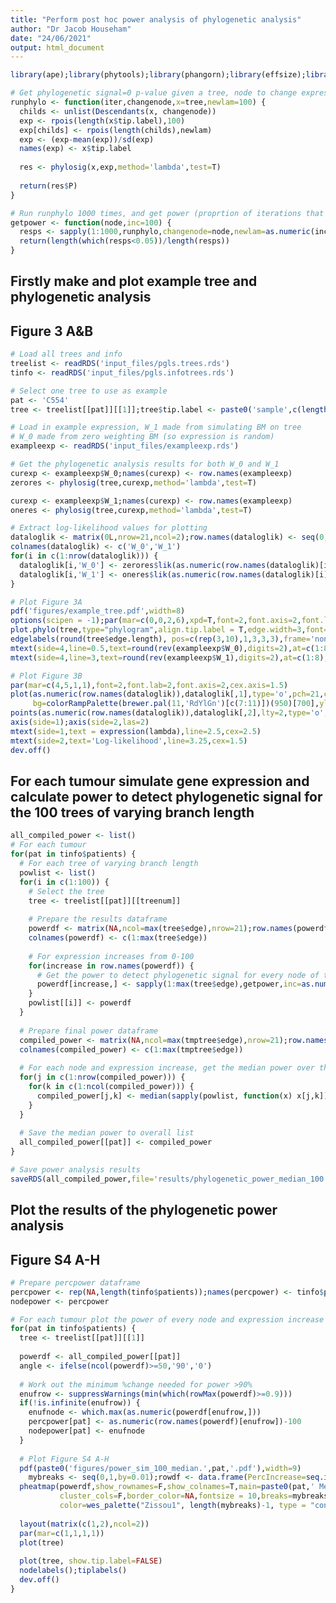 ```yaml
---
title: "Perform post hoc power analysis of phylogenetic analysis"
author: "Dr Jacob Househam"
date: "24/06/2021"
output: html_document
---
```


```r
library(ape);library(phytools);library(phangorn);library(effsize);library(pheatmap);library(wesanderson);library(phylosignal);library(grid);library(gridExtra);library(RColorBrewer);library(effsize);library(Biobase);library(stringr)
```

```r
# Get phylogenetic signal=0 p-value given a tree, node to change expression at and mean poisson value from which to draw the new expression
runphylo <- function(iter,changenode,x=tree,newlam=100) {
  childs <- unlist(Descendants(x, changenode))
  exp <- rpois(length(x$tip.label),100)
  exp[childs] <- rpois(length(childs),newlam)
  exp <- (exp-mean(exp))/sd(exp)
  names(exp) <- x$tip.label
  
  res <- phylosig(x,exp,method='lambda',test=T)
  
  return(res$P)
}

# Run runphylo 1000 times, and get power (proprtion of iterations that were significant)
getpower <- function(node,inc=100) {
  resps <- sapply(1:1000,runphylo,changenode=node,newlam=as.numeric(inc))
  return(length(which(resps<0.05))/length(resps))
}

```

## Firstly make and plot example tree and phylogenetic analysis
## Figure 3 A&B
```r
# Load all trees and info
treelist <- readRDS('input_files/pgls.trees.rds')
tinfo <- readRDS('input_files/pgls.infotrees.rds')

# Select one tree to use as example
pat <- 'C554'
tree <- treelist[[pat]][[1]];tree$tip.label <- paste0('sample',c(length(tree$tip.label)):1)

# Load in example expression, W_1 made from simulating BM on tree
# W_0 made from zero weighting BM (so expression is random)
exampleexp <- readRDS('input_files/exampleexp.rds')

# Get the phylogenetic analysis results for both W_0 and W_1
curexp <- exampleexp$W_0;names(curexp) <- row.names(exampleexp)
zerores <- phylosig(tree,curexp,method='lambda',test=T)

curexp <- exampleexp$W_1;names(curexp) <- row.names(exampleexp)
oneres <- phylosig(tree,curexp,method='lambda',test=T)

# Extract log-likelihood values for plotting
dataloglik <- matrix(0L,nrow=21,ncol=2);row.names(dataloglik) <- seq(0,1,by=0.05)
colnames(dataloglik) <- c('W_0','W_1')
for(i in c(1:nrow(dataloglik))) {
  dataloglik[i,'W_0'] <- zerores$lik(as.numeric(row.names(dataloglik)[i]))
  dataloglik[i,'W_1'] <- oneres$lik(as.numeric(row.names(dataloglik)[i]))
}

# Plot Figure 3A
pdf('figures/example_tree.pdf',width=8)
options(scipen = -1);par(mar=c(0,0,2,6),xpd=T,font=2,font.axis=2,font.lab=2)
plot.phylo(tree,type="phylogram",align.tip.label = T,edge.width=3,font=2,cex=1,label.offset=200)
edgelabels(round(tree$edge.length), pos=c(rep(3,10),1,3,3,3),frame='none',font=2)
mtext(side=4,line=0.5,text=round(rev(exampleexp$W_0),digits=2),at=c(1:8),col=colorRampPalette(brewer.pal(11,'RdYlGn')[c(7:11)])(950)[(round(rev(exampleexp$W_0+0.01),digits=2)*100)],las=1)
mtext(side=4,line=3,text=round(rev(exampleexp$W_1),digits=2),at=c(1:8),col=colorRampPalette(brewer.pal(9,'BuPu')[c(5:9)])(950)[(round(rev(exampleexp$W_1+0.01),digits=2)*100)],las=1)

# Plot Figure 3B
par(mar=c(4,5,1,1),font=2,font.lab=2,font.axis=2,cex.axis=1.5)
plot(as.numeric(row.names(dataloglik)),dataloglik[,1],type='o',pch=21,cex=2,lwd=1.5,
     bg=colorRampPalette(brewer.pal(11,'RdYlGn')[c(7:11)])(950)[700],ylim=c(-26,-16),lty=2,xlab='',ylab='',axes=F,bty='n')
points(as.numeric(row.names(dataloglik)),dataloglik[,2],lty=2,type='o',pch=21,bg=colorRampPalette(brewer.pal(9,'BuPu')[c(5:9)])(950)[700],cex=2,lwd=1.5)
axis(side=1);axis(side=2,las=2)
mtext(side=1,text = expression(lambda),line=2.5,cex=2.5)
mtext(side=2,text='Log-likelihood',line=3.25,cex=1.5)
dev.off()
```

## For each tumour simulate gene expression and calculate power to detect phylogenetic signal for the 100 trees of varying branch length
```r
all_compiled_power <- list()
# For each tumour
for(pat in tinfo$patients) {
  # For each tree of varying branch length
  powlist <- list()
  for(i in c(1:100)) {
    # Select the tree
    tree <- treelist[[pat]][[treenum]]
    
    # Prepare the results dataframe
    powerdf <- matrix(NA,ncol=max(tree$edge),nrow=21);row.names(powerdf) <- 100+(100*(seq.int(0,100,by=5)/100))
    colnames(powerdf) <- c(1:max(tree$edge))
    
    # For expression increases from 0-100
    for(increase in row.names(powerdf)) {
      # Get the power to detect phylogenetic signal for every node of the tree
      powerdf[increase,] <- sapply(1:max(tree$edge),getpower,inc=as.numeric(increase))
    }
    powlist[[i]] <- powerdf
  }
  
  # Prepare final power dataframe
  compiled_power <- matrix(NA,ncol=max(tmptree$edge),nrow=21);row.names(compiled_power) <- 100+(100*(seq.int(0,100,by=5)/100))
  colnames(compiled_power) <- c(1:max(tmptree$edge))
  
  # For each node and expression increase, get the median power over the 100 trees
  for(j in c(1:nrow(compiled_power))) {
    for(k in c(1:ncol(compiled_power))) {
      compiled_power[j,k] <- median(sapply(powlist, function(x) x[j,k]))
    }
  }
  
  # Save the median power to overall list
  all_compiled_power[[pat]] <- compiled_power
}

# Save power analysis results
saveRDS(all_compiled_power,file='results/phylogenetic_power_median_100.rds')
```

## Plot the results of the phylogenetic power analysis
## Figure S4 A-H
```r
# Prepare percpower dataframe
percpower <- rep(NA,length(tinfo$patients));names(percpower) <- tinfo$patients
nodepower <- percpower

# For each tumour plot the power of every node and expression increase combination
for(pat in tinfo$patients) {
  tree <- treelist[[pat]][[1]]
  
  powerdf <- all_compiled_power[[pat]]
  angle <- ifelse(ncol(powerdf)>=50,'90','0')
  
  # Work out the minimum %change needed for power >90%
  enufrow <- suppressWarnings(min(which(rowMax(powerdf)>=0.9)))
  if(!is.infinite(enufrow)) {
    enufnode <- which.max(as.numeric(powerdf[enufrow,]))
    percpower[pat] <- as.numeric(row.names(powerdf)[enufrow])-100
    nodepower[pat] <- enufnode
  }
  
  # Plot Figure S4 A-H
  pdf(paste0('figures/power_sim_100_median.',pat,'.pdf'),width=9)
    mybreaks <- seq(0,1,by=0.01);rowdf <- data.frame(PercIncrease=seq.int(0,100,by=5));row.names(rowdf) <- row.names(powerdf)
  pheatmap(powerdf,show_rownames=F,show_colnames=T,main=paste0(pat,' Median Power'),cluster_rows=F,angle_col=angle,annotation_names_row=F,
           cluster_cols=F,border_color=NA,fontsize = 10,breaks=mybreaks,annotation_row=rowdf,
           color=wes_palette("Zissou1", length(mybreaks)-1, type = "continuous"))
  
  layout(matrix(c(1,2),ncol=2))
  par(mar=c(1,1,1,1))
  plot(tree)
  
  plot(tree, show.tip.label=FALSE)
  nodelabels();tiplabels()
  dev.off()
}
```

